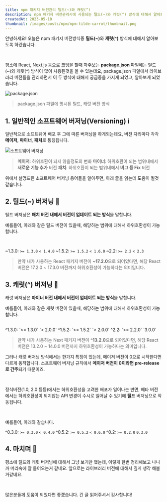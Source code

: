 ```yaml
---
title: npm 패키지 버전관리 틸드(~)와 캐럿(^)
description: npm 패키지 버전관리시에 사용되는 틸드(~)와 캐럿(^) 방식에 대해서 알아보겠습니다.
createdAt: 2023-05-10
thumbnail: /images/posts/npm/npm-tilde-carrot/thumbnail.png
---
```


안녕하세요! 오늘은 npm 패키지 버전방식중 <strong>틸드(~)</strong>와 **캐럿(^)** 방식에 대해서 알아보도록 하겠습니다.

<br />

평소에 React, Next.js 등으로 코딩을 할때 자주보는 **package.json** 파일에는 틸드(~)와 캐럿(^) 방식이 많이 사용된것을 볼 수 있는데요, package.json 파일에서 라이브러리 버전들을 관리하면서 이 두 방식에 대해서 궁금증을 가지게 되었고, 알아보게 되었습니다.

![package.json](/images/posts/npm/npm-tilde-carrot/package-json.png)

> package.json 파일에 명시된 틸드, 캐럿 버전 방식

## 1. 일반적인 소프트웨어 버저닝(Versioning) ℹ

일반적으로 소프트웨어 배포 후 그에 따른 버저닝을 하게되는데요, 버전 자리마다 각각 **메이저**, **마이너**, **패치**로 통칭됩니다.

![소프트웨어 버저닝](/images/posts/npm/npm-tilde-carrot/software-versioning.png)

> **메이저**: 하위호환이 되지 않을정도의 변화
> **마이너**: 하위호환이 되는 범위내에서 **새로운 기능 추가** 버전
> **패치**: 하위호환이 되는 범위내에서 **버그 등 Fix** 버전

위에서 설명드린 소프트웨어 버저닝 용어들을 알아두면, 아래 글을 읽는데 도움이 될것 같습니다.

## 2. 틸드(~) 버저닝 🦐

틸드 버저닝은 **패치 버전 내에서 버전이 업데이트 되는 방식**을 말합니다.

예를들어, 아래와 같은 틸드 버전이 있을때, 해당하는 범위에 대해서 하위호환성이 가능합니다.

<br />

~1.3.0: `>= 1.3.0` `< 1.4.0`
~1.5.2: `>= 1.5.2` `< 1.6.0`
~2.2: `>= 2.2` `< 2.3`

> 만약 내가 사용하는 React 패키지 버전이 **~17.2.0**으로 되어있다면, 해당 React 버전은 17.2.0 ~ 17.3.0 버전까지 하위호환성이 가능하다는 의미입니다.

## 3. 캐럿(^) 버저닝 🐇

캐럿 버저닝은 **마이너 버전 내에서 버전이 업데이트 되는 방식**을 말합니다.

예를들어, 아래와 같은 캐럿 버전이 있을때, 해당하는 범위에 대해서 하위호환성이 가능합니다.

<br />
^1.3.0: `>= 1.3.0` `< 2.0.0`
^1.5.2: `>= 1.5.2` `< 2.0.0`
^2.2: `>= 2.2.0` `3.0.0`

> 만약 내가 사용하는 Next 패키지 버전이 **^13.2.0**으로 되어있다면, 해당 React 버전은 13.2.0 ~ 14.0.0 버전까지 하위호환성이 가능하다는 의미입니다.

그러나 캐럿 버저닝 방식에서는 한가지 특징이 있는데, 메이저 버전이 0으로 시작한다면 다르게 동작합니다. 소프트웨어 버저닝 규칙에서 **메이저 버전이 0이라면 pre-release로 간주**되기 때문이죠.

<br />

정식버전(1.0, 2.0 등등)에서는 하위호환성을 고려한 배포가 일어나는 반면, 베타 버전에서는 하위호환성이 되지않는 API 변경이 수시로 일어날 수 있기에 **틸드** 버저닝으로 작동됩니다.

<br />

예를들어, 아래와 같습니다.

^0.3.0: `>= 0.3.0` `< 0.4.0`
^0.5.2: `>= 0.5.2` `< 0.6.0`
^0.2: `>= 0.2.0` `0.3.0`

## 4. 마치며 📌

평소에 틸드와 캐럿 버저닝에 대해서 그냥 보기만 했는데, 이렇게 한번 정리해보고 나니까 머리속에 잘 들어오는거 같네요. 앞으로는 라이브러리 버전에 대해서 깊게 생각 해볼거같네요.

<br />

많은분들께 도움이 되었다면 좋겠습니다. 긴 글 읽어주셔서 감사합니다!
